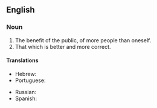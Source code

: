 ==English==

===Noun===
{{en-noun|?}}

# The benefit of the public, of more people than oneself.
# That which is better and more correct.

====Translations====
{{trans-top|benefit of the public}}
* Hebrew: {{t|he|טובת הכלל}}
* Portuguese: {{t|pt|bem maior|m}}
{{trans-mid}}
* Russian: {{t|ru|высшее благо|n}}
* Spanish: {{t|es|bien común|m}}
{{trans-bottom}}